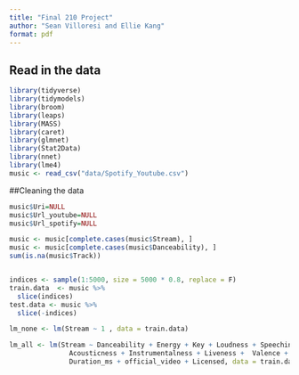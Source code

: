 ```yaml
---
title: "Final 210 Project"
author: "Sean Villoresi and Ellie Kang"
format: pdf
---
```



## Read in the data

```r
library(tidyverse)
library(tidymodels)
library(broom)
library(leaps)
library(MASS)
library(caret)
library(glmnet)
library(Stat2Data)
library(nnet)
library(lme4)
music <- read_csv("data/Spotify_Youtube.csv")
```

##Cleaning the data

```r
music$Uri=NULL
music$Url_youtube=NULL
music$Url_spotify=NULL

music <- music[complete.cases(music$Stream), ]
music <- music[complete.cases(music$Danceability), ]
sum(is.na(music$Track))



```

```r

indices <- sample(1:5000, size = 5000 * 0.8, replace = F)
train.data  <- music %>% 
  slice(indices)
test.data <- music %>% 
  slice(-indices)

lm_none <- lm(Stream ~ 1 , data = train.data)

lm_all <- lm(Stream ~ Danceability + Energy + Key + Loudness + Speechiness +
               Acousticness + Instrumentalness + Liveness +  Valence + Tempo + 
               Duration_ms + official_video + Licensed, data = train.data)

```








